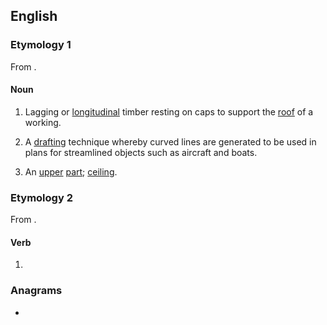 {{also|Lofting}}
==English==

===Etymology 1===
From {{suffix|en|loft|ing}}.

====Noun====
{{en-noun|~}}

# {{lb|en|mining}} Lagging or [[longitudinal]] timber resting on caps to support the [[roof]] of a working.
# {{lb|en|uncountable}} A [[drafting]] technique whereby curved lines are generated to be used in plans for streamlined objects such as aircraft and boats.
# {{lb|en|obsolete}} An [[upper]] [[part]]; [[ceiling]].

===Etymology 2===
From {{m|en|loft}}.

====Verb====
{{head|en|verb form}}

# {{present participle of|en|loft|nocat=1}}

===Anagrams===
* {{anagrams|en|a=fgilnot|floting}}